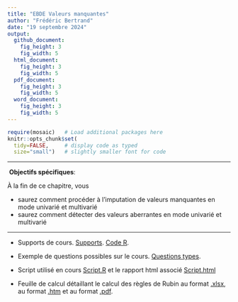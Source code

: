 ```yaml
---
title: "EBDE Valeurs manquantes"
author: "Frédéric Bertrand"
date: "19 septembre 2024"
output: 
  github_document:
    fig_height: 3
    fig_width: 5
  html_document:
    fig_height: 3
    fig_width: 5
  pdf_document:
    fig_height: 3
    fig_width: 5
  word_document:
    fig_height: 3
    fig_width: 5
---
```


```r
require(mosaic)   # Load additional packages here 
knitr::opts_chunk$set(
  tidy=FALSE,     # display code as typed
  size="small")   # slightly smaller font for code
```

***
️\ **Objectifs spécifiques**:

À la fin de ce chapitre, vous

- saurez comment procéder à l'imputation de valeurs manquantes en mode univarié et multivarié
- saurez comment détecter des valeurs aberrantes en mode univarié et multivarié

***

- Supports de cours. [Supports](Supports/MissingData_Aberration.html). [Code R](Supports/MissingData_Aberration.R). 

- Exemple de questions possibles sur le cours. [Questions types](Supports/ValeursManquante_Questions.html). 

- Script utilisé en cours [Script.R](Supports/Script.R) et le rapport html associé [Script.html](Supports/Script.html) 

- Feuille de calcul détaillant le calcul des règles de Rubin au format [.xlsx](Supports/Exemple_Regle_Rubin.xlsx), au format [.htm](Supports/Exemple_Regle_Rubin.htm) et au format [.pdf](Supports/Exemple_Regle_Rubin.pdf).







